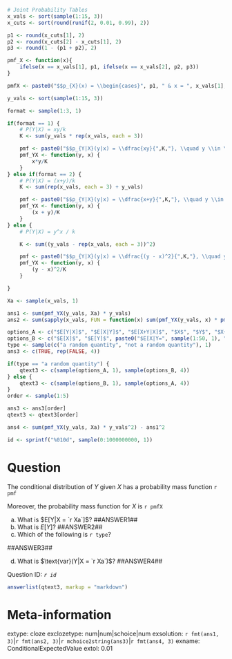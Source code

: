 ```r

# Joint Probability Tables
x_vals <- sort(sample(1:15, 3))
x_cuts <- sort(round(runif(2, 0.01, 0.99), 2))

p1 <- round(x_cuts[1], 2)
p2 <- round(x_cuts[2] - x_cuts[1], 2)
p3 <- round(1 - (p1 + p2), 2)

pmf_X <- function(x){
    ifelse(x == x_vals[1], p1, ifelse(x == x_vals[2], p2, p3))
}

pmfX <- paste0("$$p_{X}(x) = \\begin{cases}", p1, " & x = ", x_vals[1], "\\\\", p2, " & x = ", x_vals[2], "\\\\", p3, " & x = ", x_vals[3], " \\end{cases}.$$")

y_vals <- sort(sample(1:15, 3))

format <- sample(1:3, 1) 

if(format == 1) {
    # P(Y|X) = xy/k
    K <- sum(y_vals * rep(x_vals, each = 3))

    pmf <- paste0("$$p_{Y|X}(y|x) = \\dfrac{xy}{",K,"}, \\quad y \\in \\{", y_vals[1], ", ", y_vals[2], ", ", y_vals[3], "\\};  x \\in \\{", x_vals[1], ", ", x_vals[2], ", ", x_vals[3], "\\}.$$")
    pmf_YX <- function(y, x) {
        x*y/K
    }
} else if(format == 2) {
    # P(Y|X) = (x+y)/k
    K <- sum(rep(x_vals, each = 3) + y_vals)

    pmf <- paste0("$$p_{Y|X}(y|x) = \\dfrac{x+y}{",K,"}, \\quad y \\in \\{", y_vals[1], ", ", y_vals[2], ", ", y_vals[3], "\\};  x \\in \\{", x_vals[1], ", ", x_vals[2], ", ", x_vals[3], "\\}.$$")
    pmf_YX <- function(y, x) {
        (x + y)/K
    }
} else {
    # P(Y|X) = y^x / k 

    K <- sum((y_vals - rep(x_vals, each = 3))^2)

    pmf <- paste0("$$p_{Y|X}(y|x) = \\dfrac{(y - x)^2}{",K,"}, \\quad y \\in \\{", y_vals[1], ", ", y_vals[2], ", ", y_vals[3], "\\};  x \\in \\{", x_vals[1], ", ", x_vals[2], ", ", x_vals[3], "\\}.$$")
    pmf_YX <- function(y, x) {
        (y - x)^2/K
    }

}

Xa <- sample(x_vals, 1)

ans1 <- sum(pmf_YX(y_vals, Xa) * y_vals)
ans2 <- sum(sapply(x_vals, FUN = function(x) sum(pmf_YX(y_vals, x) * pmf_X(x) * y_vals)))

options_A <- c("$E[Y|X]$", "$E[X|Y]$", "$E[X+Y|X]$", "$X$", "$Y$", "$X+Y$")
options_B <- c("$E[X]$", "$E[Y]$", paste0("$E[X|Y=", sample(1:50, 1), "]$"), paste0("$E[Y|X=", sample(1:50, 1), "]$"), "$E[X+Y]$")
type <- sample(c("a random quantity", "not a random quantity"), 1)
ans3 <- c(TRUE, rep(FALSE, 4))

if(type == "a random quantity") {
    qtext3 <- c(sample(options_A, 1), sample(options_B, 4))
} else {
    qtext3 <- c(sample(options_B, 1), sample(options_A, 4))
}
order <- sample(1:5)

ans3 <- ans3[order]
qtext3 <- qtext3[order]

ans4 <- sum(pmf_YX(y_vals, Xa) * y_vals^2) - ans1^2

id <- sprintf("%010d", sample(0:1000000000, 1))
```


Question
========

The conditional distribution of $Y$ given $X$ has a probability mass function `r pmf`

Moreover, the probability mass function for $X$ is `r pmfX`

a. What is $E[Y|X = `r Xa`]$? ##ANSWER1##
b. What is $E[Y]$? ##ANSWER2##
c. Which of the following is `r type`? 

##ANSWER3##

d. What is $\text{var}(Y|X = `r Xa`)$? ##ANSWER4##


Question ID: *`r id`*


```r
answerlist(qtext3, markup = "markdown")
```


Meta-information
================
extype: cloze
exclozetype: num|num|schoice|num
exsolution: `r fmt(ans1, 3)`|`r fmt(ans2, 3)`|`r mchoice2string(ans3)`|`r fmt(ans4, 3)`
exname: ConditionalExpectedValue
extol: 0.01